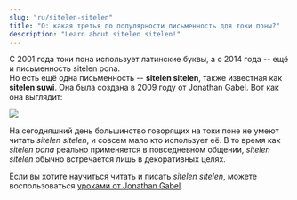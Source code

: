 ```yaml
---
slug: "ru/sitelen-sitelen"
title: "Q: какая третья по популярности письменность для токи поны?"
description: "Learn about sitelen sitelen!"
---
```


С 2001 года токи пона использует латинские буквы, а с 2014 года -- ещё и письменность sitelen pona.  
Но есть ещё одна письменность -- **sitelen sitelen**, также известная как **sitelen suwi**. Она была создана в 2009 году от Jonathan Gabel. Вот как она выглядит:

<img src="https://jonathangabel.com/images/t47/t47.09001_2_l.jpg" />

На сегодняшний день большинство говорящих на токи поне не умеют читать *sitelen sitelen*, и совсем мало кто использует её. В то время как *sitelen pona* реально применяется в повседневном общении, *sitelen sitelen* обычно встречается лишь в декоративных целях.

Если вы хотите научиться читать и писать *sitelen sitelen*, можете воспользоваться [уроками от Jonathan Gabel](https://jonathangabel.com/toki-pona/).
